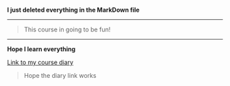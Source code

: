 __I just deleted everything in the MarkDown file__

***
> This course in going to be fun! 

***

__Hope I learn everything__

[Link to my course diary](https://8475394.github.io/IODS-project/)

> Hope the diary link works